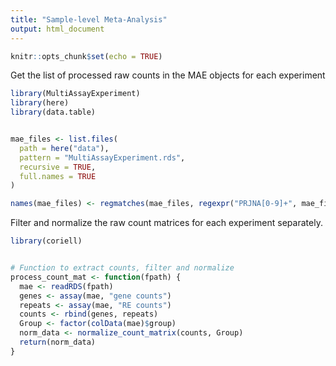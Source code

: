 ```yaml
---
title: "Sample-level Meta-Analysis"
output: html_document
---
```


```r
knitr::opts_chunk$set(echo = TRUE)
```

Get the list of processed raw counts in the MAE objects for each experiment

```r
library(MultiAssayExperiment)
library(here)
library(data.table)


mae_files <- list.files(
  path = here("data"),
  pattern = "MultiAssayExperiment.rds",
  recursive = TRUE,
  full.names = TRUE
)

names(mae_files) <- regmatches(mae_files, regexpr("PRJNA[0-9]+", mae_files))
```

Filter and normalize the raw count matrices for each experiment separately. 

```r
library(coriell)


# Function to extract counts, filter and normalize
process_count_mat <- function(fpath) {
  mae <- readRDS(fpath)
  genes <- assay(mae, "gene counts")
  repeats <- assay(mae, "RE counts")
  counts <- rbind(genes, repeats)
  Group <- factor(colData(mae)$group)
  norm_data <- normalize_count_matrix(counts, Group)
  return(norm_data)
}

```

